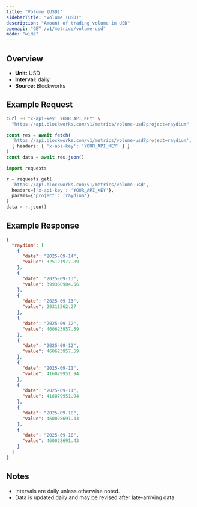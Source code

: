 ```yaml
---
title: "Volume (USD)"
sidebarTitle: "Volume (USD)"
description: "Amount of trading volume in USD"
openapi: "GET /v1/metrics/volume-usd"
mode: "wide"
---
```


## Overview

- **Unit:** USD
- **Interval:** daily
- **Source:** Blockworks

## Example Request

<CodeGroup>

```bash cURL
curl -H "x-api-key: YOUR_API_KEY" \
  "https://api.blockworks.com/v1/metrics/volume-usd?project=raydium"
```

```typescript TypeScript
const res = await fetch(
  'https://api.blockworks.com/v1/metrics/volume-usd?project=raydium',
  { headers: { 'x-api-key': 'YOUR_API_KEY' } }
)
const data = await res.json()
```

```python Python
import requests

r = requests.get(
  'https://api.blockworks.com/v1/metrics/volume-usd',
  headers={'x-api-key': 'YOUR_API_KEY'},
  params={'project': 'raydium'}
)
data = r.json()
```

</CodeGroup>

## Example Response

```json
{
  "raydium": [
    {
      "date": "2025-09-14",
      "value": 325121977.89
    },
    {
      "date": "2025-09-13",
      "value": 399360904.56
    },
    {
      "date": "2025-09-13",
      "value": 20311262.27
    },
    {
      "date": "2025-09-12",
      "value": 460623957.59
    },
    {
      "date": "2025-09-12",
      "value": 460623957.59
    },
    {
      "date": "2025-09-11",
      "value": 416079951.94
    },
    {
      "date": "2025-09-11",
      "value": 416079951.94
    },
    {
      "date": "2025-09-10",
      "value": 460028691.43
    },
    {
      "date": "2025-09-10",
      "value": 460028691.43
    }
  ]
}
```

## Notes
- Intervals are daily unless otherwise noted.
- Data is updated daily and may be revised after late-arriving data.